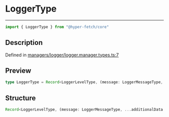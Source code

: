 

# LoggerType

<div class="api-docs__separator" data-reactroot="">

---

</div><div class="api-docs__import" data-reactroot="">

```ts
import { LoggerType } from "@hyper-fetch/core"
```

</div><div class="api-docs__section">

## Description

</div><div class="api-docs__description"><span class="api-docs__do-not-parse">



</span></div><p class="api-docs__definition">

Defined in [managers/logger/logger.manager.types.ts:7](https://github.com/BetterTyped/hyper-fetch/blob/c44d728f/packages/core/src/managers/logger/logger.manager.types.ts#L7)

</p><div class="api-docs__section">

## Preview

</div><div class="api-docs__preview type single">

```ts
type LoggerType = Record<LoggerLevelType, (message: LoggerMessageType, ...additionalData: LoggerMessageType[]) => void>;
```

</div><div class="api-docs__section">

## Structure

</div><div class="api-docs__returns">

```ts
Record<LoggerLevelType, (message: LoggerMessageType, ...additionalData: LoggerMessageType[]) => void>
```

</div>
